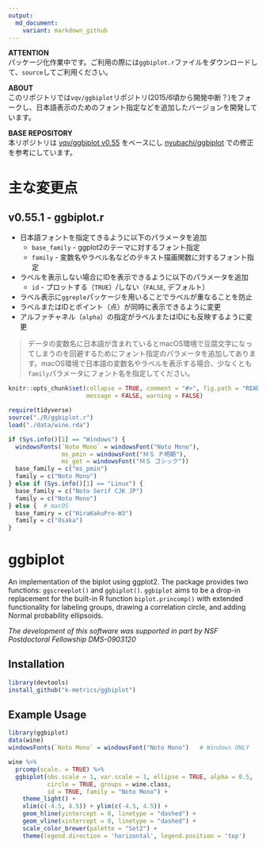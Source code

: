 ---
output:
  md_document:
    variant: markdown_github
---

<!-- README.md is generated from README.Rmd. Please edit that file -->

**ATTENTION**  
パッケージ化作業中です。ご利用の際には`ggbiplot.r`ファイルをダウンロードして、`source`してご利用ください。

**ABOUT**  
このリポジトリでは`vqv/ggbiplot`リポジトリ(2015/6頃から開発中断？)をフォークし、日本語表示のためのフォント指定などを追加したバージョンを開発しています。

**BASE REPOSITORY**  
本リポジトリは [vqv/ggbiplot v0.55](https://github.com/vqv/ggbiplot) をベースにし [nyubachi/ggbiplot](https://github.com/nyubachi/ggbiplot) での修正を参考にしています。  


主な変更点
==========

v0.55.1 - ggbiplot.r
-------

* 日本語フォントを指定てきるように以下のパラメータを追加
    * `base_family` - ggplot2のテーマに対するフォント指定
    * `family` - 変数名やラベル名などのテキスト描画関数に対するフォント指定
* ラベルを表示しない場合にIDを表示できるように以下のパラメータを追加
    * `id` - プロットする（`TRUE`）/しない（`FALSE`, デフォルト）
* ラベル表示に`ggreple`パッケージを用いることでラベルが重なることを防止
* ラベルまたはIDとポイント（点）が同時に表示できるように変更
* アルファチャネル（`alpha`）の指定がラベルまたはIDにも反映するように変更

> データの変数名に日本語が含まれているとmacOS環境で豆腐文字になってしまうのを回避するためにフォント指定のパラメータを追加してあります。macOS環境で日本語の変数名やラベルを表示する場合、少なくとも`family`パラメータにフォント名を指定してください。  


```{r, echo = FALSE, include=FALSE}
knitr::opts_chunk$set(collapse = TRUE, comment = "#>", fig.path = "README-",
                      message = FALSE, warning = FALSE)

require(tidyverse)
source("./R/ggbiplot.r")
load("./data/wine.rda")

if (Sys.info()[1] == "Windows") {
  windowsFonts(`Noto Mono` = windowsFont("Noto Mono"),
               ms_pmin = windowsFont("ＭＳ Ｐ明朝"),
               ms_got = windowsFont("ＭＳ ゴシック"))
  base_family = c("ms_pmin")
  family = c("Noto Mono")
} else if (Sys.info()[1] == "Linux") {
  base_family = c("Noto Serif CJK JP")
  family = c("Noto Mono")
} else {  # macOS
  base_famiry = c("HiraKakuPro-W3")
  family = c("Osaka")
}
```

ggbiplot
========

An implementation of the biplot using ggplot2. The package provides two functions: `ggscreeplot()` and `ggbiplot()`. `ggbiplot` aims to be a drop-in replacement for the built-in R function `biplot.princomp()` with extended functionality for labeling groups, drawing a correlation circle, and adding Normal probability ellipsoids.

*The development of this software was supported in part by NSF Postdoctoral Fellowship DMS-0903120*

Installation
------------

```{r, eval=FALSE}
library(devtools)
install_github("k-metrics/ggbiplot")
```

Example Usage
-------------

```{r, eval=FALSE}
library(ggbiplot)
data(wine)
windowsFonts(`Noto Mono` = windowsFont("Noto Mono")   # Windows ONLY
```

```{r wine-example}
wine %>% 
  prcomp(scale. = TRUE) %>% 
  ggbiplot(obs.scale = 1, var.scale = 1, ellipse = TRUE, alpha = 0.5,
           circle = TRUE, groups = wine.class,
           id = TRUE, family = "Noto Mono") +
    theme_light() + 
    xlim(c(-4.5, 4.5)) + ylim(c(-4.5, 4.5)) + 
    geom_hline(yintercept = 0, linetype = "dashed") + 
    geom_vline(xintercept = 0, linetype = "dashed") + 
    scale_color_brewer(palette = "Set2") + 
    theme(legend.direction = 'horizontal', legend.position = 'top')
```

